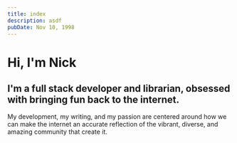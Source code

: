 ```yaml
---
title: index
description: asdf
pubDate: Nov 10, 1998
---
```


<BaseLayout>

# Hi, I'm Nick

## I'm a full stack developer and librarian, obsessed with bringing fun back to the internet.

My development, my writing, and my passion are centered around how we can make the internet an accurate reflection of the vibrant, diverse, and amazing community that create it.

</BaseLayout>
